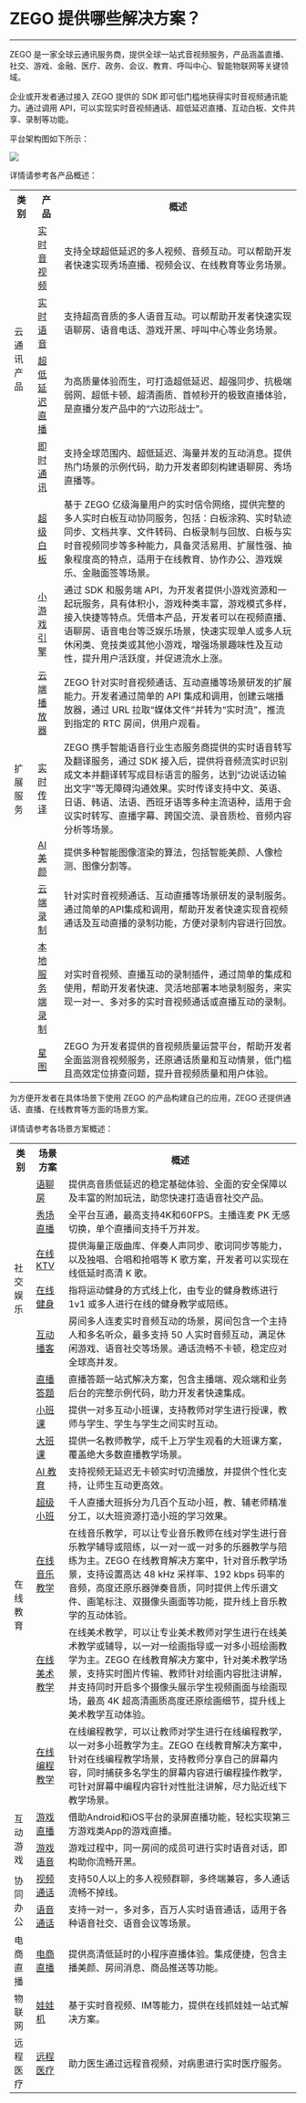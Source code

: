 # ZEGO 提供哪些解决方案？

- - -

ZEGO 是一家全球云通讯服务商，提供全球一站式音视频服务，产品涵盖直播、社交、游戏、金融、医疗、政务、会议、教育、呼叫中心、智能物联网等关键领域。

企业或开发者通过接入 ZEGO 提供的 SDK 即可低门槛地获得实时音视频通讯能力。通过调用 API，可以实现实时音视频通话、超低延迟直播、互动白板、文件共享、录制等功能。

平台架构图如下所示：

<Frame width="512" height="auto" caption=""><img src="https://storage.zego.im/sdk-doc/Pics/iOS/ZegoLiveRoom/ZegoLiveRoom-JoinLive/structure.png" /></Frame>


详情请参考各产品概述：

<table>
  
<tbody><tr>
<th>类别</th>
<th>产品</th>
<th>概述</th>
</tr>
<tr>
<td rowspan="4">云通讯产品</td>
<td><a target="_blank" href="https://doc-zh.zego.im/article/5416">实时音视频</a></td>
<td>支持全球超低延迟的多人视频、音频互动。可以帮助开发者快速实现秀场直播、视频会议、在线教育等业务场景。</td>
</tr>
<tr>
<td><a target="_blank" href="https://doc-zh.zego.im/article/4438">实时语音</a></td>
<td>支持超高音质的多人语音互动。可以帮助开发者快速实现语聊房、语音电话、游戏开黑、呼叫中心等业务场景。</td>
</tr>
<tr>
<td><a target="_blank" href="https://doc-zh.zego.im/article/13182">超低延迟直播</a></td>
<td>为高质量体验而生，可打造超低延迟、超强同步、抗极端弱网、超低卡顿、超清画质、首帧秒开的极致直播体验，是直播分发产品中的“六边形战士”。</td>
</tr>
<tr>
<td><a target="_blank" href="https://doc-zh.zego.im/article/4438">即时通讯</a></td>
<td>支持全球范围内、超低延迟、海量并发的互动消息。提供热门场景的示例代码，助力开发者即刻构建语聊房、秀场直播等。</td>
</tr>
<tr>
<td rowspan="8">扩展服务</td>
<td><a target="_blank" href="https://doc-zh.zego.im/article/11287">超级白板</a></td>
<td>基于 ZEGO 亿级海量用户的实时信令网络，提供完整的多人实时白板互动协同服务，包括：白板涂鸦、实时轨迹同步、文档共享、文件转码、白板录制与回放、白板与实时音视频同步等多种能力，具备灵活易用、扩展性强、抽象程度高的特点，适用于在线教育、协作办公、游戏娱乐、金融面签等场景。</td>
</tr>
<tr>
<td><a target="_blank" href="https://doc-zh.zego.im/article/17621">小游戏引擎</a></td>
<td>通过 SDK 和服务端 API，为开发者提供小游戏资源和一起玩服务，具有体积小，游戏种类丰富，游戏模式多样，接入快捷等特点。凭借本产品，开发者可以在视频直播、语聊房、语音电台等泛娱乐场景，快速实现单人或多人玩休闲类、竞技类或其他小游戏，增强场景趣味性及互动性，提升用户活跃度，并促进流水上涨。</td>
</tr>
<tr>
<td><a target="_blank" href="https://doc-zh.zego.im/article/17844">云端播放器</a></td>
<td>ZEGO 针对实时音视频通话、互动直播等场景研发的扩展能力。开发者通过简单的 API 集成和调用，创建云端播放器，通过 URL 拉取“媒体文件”并转为“实时流”，推流到指定的 RTC 房间，供用户观看。</td>
</tr>
<tr>
<td><a target="_blank" href="https://doc-zh.zego.im/article/16653">实时传译</a></td>
<td>ZEGO 携手智能语音行业生态服务商提供的实时语音转写及翻译服务，通过 SDK 接入后，提供将音频流实时识别成文本并翻译转写成目标语言的服务，达到“边说话边输出文字”等无障碍沟通效果。实时传译支持中文、英语、日语、韩语、法语、西班牙语等多种主流语种，适用于会议实时转写、直播字幕、跨国交流、录音质检、音频内容分析等场景。</td>
</tr>
<tr>
<td><a target="_blank" href="https://doc-zh.zego.im/article/9556">AI 美颜</a></td>
<td>提供多种智能图像渲染的算法，包括智能美颜、人像检测、图像分割等。</td>
</tr>
<tr>
<td><a target="_blank" href="https://doc-zh.zego.im/article/6205">云端录制</a></td>
<td>针对实时音视频通话、互动直播等场景研发的录制服务。通过简单的API集成和调用，帮助开发者快速实现音视频通话及互动直播的录制功能，方便对录制内容进行回放。</td>
</tr>
<tr>
<td><a target="_blank" href="https://doc-zh.zego.im/article/2200">本地服务端录制</a></td>
<td>对实时音视频、直播互动的录制插件，通过简单的集成和使用，帮助开发者快速、灵活地部署本地录制服务，来实现一对一、多对多的实时音视频通话或直播互动的录制。</td>
</tr>
<tr>
<td><a target="_blank" href="https://doc-zh.zego.im/article/16353">星图</a></td>
<td>ZEGO 为开发者提供的音视频质量运营平台，帮助开发者全面监测音视频服务，还原通话质量和互动情景，低门槛且高效定位排查问题，提升音视频质量和用户体验。</td>
</tr>
</tbody></table>







为方便开发者在具体场景下使用 ZEGO 的产品构建自己的应用，ZEGO 还提供通话、直播、在线教育等方面的场景方案。

详情请参考各场景方案概述：


<table>
  
<tbody><tr>
<th>类别</th>
<th>场景方案</th>
<th>概述</th>
</tr>
<tr>
<td rowspan="6">社交娱乐</td>
<td><a target="_blank" href="https://doc-zh.zego.im/article/15942">语聊房</a></td>
<td>提供高音质低延迟的稳定基础体验、全面的安全保障以及丰富的附加玩法，助您快速打造语音社交产品。</td>
</tr>
<tr>
<td><a target="_blank" href="https://doc-zh.zego.im/article/16273">秀场直播</a></td>
<td>全平台互通，最高支持4K和60FPS。主播连麦 PK 无感切换，单个直播间支持千万并发。</td>
</tr>
<tr>
<td><a target="_blank" href="https://doc-zh.zego.im/article/15040">在线 KTV</a></td>
<td>提供海量正版曲库、伴奏人声同步、歌词同步等能力，以及独唱、合唱和抢唱等 K 歌方案，开发者可以实现在线低延时高清 K 歌。</td>
</tr>
<tr>
<td><a target="_blank" href="https://doc-zh.zego.im/article/12910">在线健身</a></td>
<td>指将运动健身的方式线上化，由专业的健身教练进行 1v1 或多人进行在线的健身教学或陪练。</td>
</tr>
<tr>
<td><a target="_blank" href="https://doc-zh.zego.im/article/11654">互动播客</a></td>
<td>房间多人连麦实时音频互动的场景，房间包含一个主持人和多名听众，最多支持 50 人实时音频互动，满足休闲游戏、语音社交等场景。通话流畅不卡顿，稳定应对全球高并发。</td>
</tr>
<tr>
<td><a target="_blank" href="https://doc-zh.zego.im/article/3431">直播答题</a></td>
<td>直播答题一站式解决方案，包含主播端、观众端和业务后台的完整示例代码，助力开发者快速集成。</td>
</tr>
<tr>
<td rowspan="7">在线教育</td>
<td><a target="_blank" href="https://doc-zh.zego.im/article/15991">小班课</a></td>
<td>提供一对多互动小班课，支持教师对学生进行授课，教师与学生、学生与学生之间实时互动。</td>
</tr>
<tr>
<td><a target="_blank" href="https://doc-zh.zego.im/article/14127">大班课</a></td>
<td>提供一名教师教学，成千上万学生观看的大班课方案，覆盖绝大多数直播教学场景。</td>
</tr>
<tr>
<td><a target="_blank" href="https://doc-zh.zego.im/article/3452">AI 教育</a></td>
<td>支持视频无延迟无卡顿实时切流播放，并提供个性化支持，让师生互动更高效。</td>
</tr>
<tr>
<td><a target="_blank" href="https://doc-zh.zego.im/article/3605">超级小班</a></td>
<td>千人直播大班拆分为几百个互动小班，教、辅老师精准分工，以大班资源打造小班的学习效果。</td>
</tr>
<tr>
<td><a target="_blank" href="https://doc-zh.zego.im/article/11170">在线音乐教学</a></td>
<td>在线音乐教学，可以让专业音乐教师在线对学生进行音乐教学辅导或陪练，以一对一或一对多的乐器教学与陪练为主。ZEGO 在线教育解决方案中，针对音乐教学场景，支持设置高达 48 kHz 采样率、192 kbps 码率的音频，高度还原乐器弹奏音质，同时提供上传乐谱文件、画笔标注、双摄像头画面等功能，提升线上音乐教学的互动体验。</td>
</tr>
<tr>
<td><a target="_blank" href="https://doc-zh.zego.im/article/11172">在线美术教学</a></td>
<td>在线美术教学，可以让专业美术教师对学生进行在线美术教学或辅导，以一对一绘画指导或一对多小班绘画教学为主。ZEGO 在线教育解决方案中，针对美术教学场景，支持实时图片传输、教师针对绘画内容批注讲解，并支持同时开启多个摄像头展示学生视频画面与绘画现场，最高 4K 超高清画质高度还原绘画细节，提升线上美术教学互动体验。</td>
</tr>
<tr>
<td><a target="_blank" href="https://doc-zh.zego.im/article/11176">在线编程教学</a></td>
<td>在线编程教学，可以让教师对学生进行在线编程教学，以一对多小班教学为主。ZEGO 在线教育解决方案中，针对在线编程教学场景，支持教师分享自己的屏幕内容，同时捕获多名学生的屏幕内容进行编程操作教学，可针对屏幕中编程内容针对性批注讲解，尽力贴近线下教学场景。</td>
</tr>
<tr>
<td rowspan="2">互动游戏</td>
<td><a target="_blank" href="https://doc-zh.zego.im/article/3538">游戏直播</a></td>
<td>借助Android和iOS平台的录屏直播功能，轻松实现第三方游戏类App的游戏直播。</td>
</tr>
<tr>
<td><a target="_blank" href="https://doc-zh.zego.im/article/4586">游戏语音</a></td>
<td>游戏过程中，同一房间的成员可进行实时语音对话，即构助你流畅开黑。</td>
</tr>
<tr>
<td rowspan="2">协同办公</td>
<td><a target="_blank" href="https://doc-zh.zego.im/article/3288">视频通话</a></td>
<td>支持50人以上的多人视频群聊，多终端兼容，多人通话流畅不掉线。</td>
</tr>
<tr>
<td><a target="_blank" href="https://doc-zh.zego.im/article/3320">语音通话</a></td>
<td>支持一对一，多对多，百万人实时语音通话，适用于各种语音社交、语音会议等场景。</td>
</tr>
<tr>
<td>电商直播</td>
<td><a target="_blank" href="https://doc-zh.zego.im/article/3924">电商直播</a></td>
<td>提供高清低延时的小程序直播体验。集成便捷，包含主播美颜、房间消息、商品推送等功能。</td>
</tr>
<tr>
<td>物联网</td>
<td><a target="_blank" href="https://doc-zh.zego.im/article/3467">娃娃机</a></td>
<td>基于实时音视频、IM等能力，提供在线抓娃娃一站式解决方案。</td>
</tr>
<tr>
<td>远程医疗</td>
<td><a target="_blank" href="https://doc-zh.zego.im/article/15299">远程医疗</a></td>
<td>助力医生通过远程音视频，对病患进行实时医疗服务。</td>
</tr>
</tbody></table>